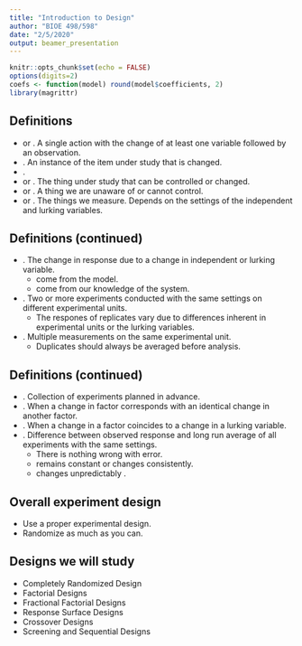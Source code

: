 ```yaml
---
title: "Introduction to Design"
author: "BIOE 498/598"
date: "2/5/2020"
output: beamer_presentation
---
```


```r
knitr::opts_chunk$set(echo = FALSE)
options(digits=2)
coefs <- function(model) round(model$coefficients, 2)
library(magrittr)
```

## Definitions

- \textbf{Experiment} or \textbf{Run}. A single action with the change of at least one variable followed by an observation.
- \textbf{Experimental Unit}. An instance of the item under study that is changed.
- \textbf{Observational Unit}. \emph{We'll come back to this.}
- \textbf{Independent Variable} or \textbf{Factor}. The thing under study that can be controlled or changed.
- \textbf{Background} or \textbf{Lurking Variable}. A thing we are unaware of or cannot control.
- \textbf{Dependent Variable} or \textbf{Response}. The things we measure. Depends on the settings of the independent and lurking variables.

## Definitions (continued)

- \textbf{Effect}. The change in response due to a change in independent or lurking variable.
  - \textbf{Calculated effects} come from the model.
  - \textbf{Practical effects} come from our knowledge of the system.
- \textbf{Replicate}. Two or more experiments conducted with the same settings on different experimental units.
  - The respones of replicates vary due to differences inherent in experimental units or the lurking variables.
- \textbf{Duplicates}. Multiple measurements on the same experimental unit.
  - Duplicates should always be averaged before analysis.

## Definitions (continued)

- \textbf{Experimental Design}. Collection of experiments planned in advance.
- \textbf{Confounded Factors}. When a change in factor corresponds with an identical change in another factor.
- \textbf{Biased Factors}. When a change in a factor coincides to a change in a lurking variable.
- \textbf{Experimental Error}. Difference between observed response and long run average of all experiments with the same settings.
  - There is nothing wrong with error.
  - \textbf{Bias error} remains constant or changes consistently.
  - \textbf{Random error} changes unpredictably \emph{and averages to zero}.
  
## Overall experiment design

- Use a proper experimental design.
- Randomize as much as you can.

## Designs we will study

- Completely Randomized Design
- Factorial Designs
- Fractional Factorial Designs
- Response Surface Designs
- Crossover Designs
- Screening and Sequential Designs

